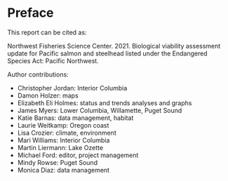 # Preface {.unnumbered}

This report can be cited as:

Northwest Fisheries Science Center.  2021.  Biological viability assessment update for Pacific salmon and steelhead listed under the Endangered Species Act:  Pacific Northwest.  

Author contributions:

* Christopher Jordan:  Interior Columbia
* Damon Holzer:  maps
* Elizabeth Eli Holmes:  status and trends analyses and graphs
* James Myers:  Lower Columbia, Willamette, Puget Sound
* Katie Barnas: data management, habitat
* Laurie Weitkamp:  Oregon coast
* Lisa Crozier:  climate, environment
* Mari Williams: Interior Columbia
* Martin Liermann:  Lake Ozette
* Michael Ford: editor, project management
* Mindy Rowse:  Puget Sound
* Monica Diaz:  data management

